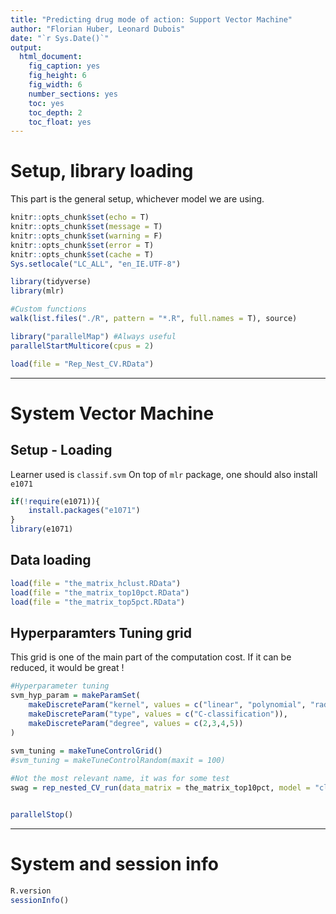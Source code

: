 ```yaml
---
title: "Predicting drug mode of action: Support Vector Machine"
author: "Florian Huber, Leonard Dubois"
date: "`r Sys.Date()`"
output:
  html_document:
    fig_caption: yes
    fig_height: 6
    fig_width: 6
    number_sections: yes
    toc: yes
    toc_depth: 2
    toc_float: yes
---
```


# Setup, library loading

This part is the general setup, whichever model we are using.

```r
knitr::opts_chunk$set(echo = T)
knitr::opts_chunk$set(message = T)
knitr::opts_chunk$set(warning = F)
knitr::opts_chunk$set(error = T)
knitr::opts_chunk$set(cache = T)
Sys.setlocale("LC_ALL", "en_IE.UTF-8")

library(tidyverse)
library(mlr)

#Custom functions
walk(list.files("./R", pattern = "*.R", full.names = T), source)

library("parallelMap") #Always useful
parallelStartMulticore(cpus = 2)

load(file = "Rep_Nest_CV.RData")

```

***

# System Vector Machine


## Setup - Loading

Learner used is `classif.svm`
On top of `mlr` package, one should also install `e1071` 

```r
if(!require(e1071)){
    install.packages("e1071")
}
library(e1071)
```

## Data loading

```r
load(file = "the_matrix_hclust.RData")
load(file = "the_matrix_top10pct.RData")
load(file = "the_matrix_top5pct.RData")
```

## Hyperparamters Tuning grid

This grid is one of the main part of the computation cost. If it can be reduced, it would be great !

```r

#Hyperparameter tuning
svm_hyp_param = makeParamSet(
    makeDiscreteParam("kernel", values = c("linear", "polynomial", "radial", "sigmoid")),
    makeDiscreteParam("type", values = c("C-classification")),
    makeDiscreteParam("degree", values = c(2,3,4,5))
)
   
svm_tuning = makeTuneControlGrid()
#svm_tuning = makeTuneControlRandom(maxit = 100)

```


```r
#Not the most relevant name, it was for some test
swag = rep_nested_CV_run(data_matrix = the_matrix_top10pct, model = "classif.svm", rep_instance = Rep_Nest_CV_instance, run_hyp_param = svm_hyp_param, run_tuning = svm_tuning)


parallelStop()
```


***

# System and session info

```r
R.version
sessionInfo()
```

